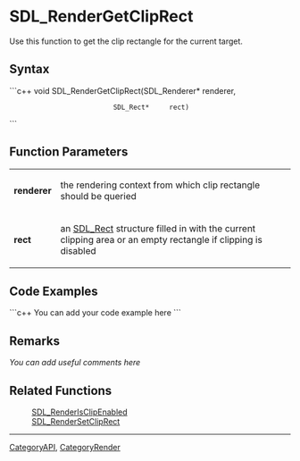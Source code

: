 <!-- pragma section-numbers off -->
<!-- pragma camelcase off -->


<!-- #*^*^*^*^*See http://wiki.libsdl.org/moin.cgi/SGFunctions for details on editing this page*^*^*^*^* -->


= SDL_RenderGetClipRect =
Use this function to get the clip rectangle for the current target.



== Syntax ==
```c++
void SDL_RenderGetClipRect(SDL_Renderer* renderer,
                           SDL_Rect*     rect)
```


== Function Parameters ==
{|
|'''renderer'''
|the rendering context from which clip rectangle should be queried
|-
|'''rect'''
|an [[SDL_Rect]] structure filled in with the current clipping area or an empty rectangle if clipping is disabled
|}


== Code Examples ==
```c++
You can add your code example here
```


== Remarks ==
''You can add useful comments here''


== Related Functions ==
:[[SDL_RenderIsClipEnabled]]
:[[SDL_RenderSetClipRect]]

----
[[CategoryAPI]], [[CategoryRender]]

